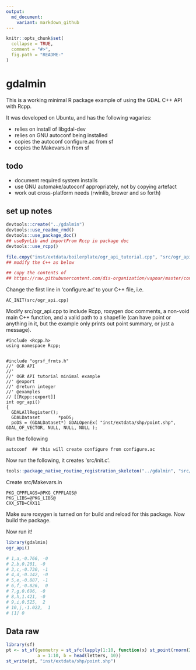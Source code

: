 ```yaml
---
output:
  md_document:
    variant: markdown_github
---
```


<!-- README.md is generated from README.Rmd. Please edit that file -->

```r
knitr::opts_chunk$set(
  collapse = TRUE,
  comment = "#>",
  fig.path = "README-"
)
```

# gdalmin

This is a working minimal R package example of using the GDAL C++ API with Rcpp. 

It was developed on Ubuntu, and has the following vagaries: 

* relies on install of libgdal-dev
* relies on GNU autoconf being installed
* copies the autoconf configure.ac from sf
* copies the Makevars.in from sf

## todo

* document required system installs 
* use GNU automake/autoconf appropriately, not by copying artefact 
* work out cross-platform needs (rwinlib, brewer and so forth)


## set up notes

```R
devtools::create("../gdalmin")
devtools::use_readme_rmd()
devtools::use_package_doc()
## useDynLib and importFrom Rccp in package doc
devtools::use_rcpp()

file.copy("inst/extdata/boilerplate/ogr_api_tutorial.cpp", "src/ogr_api.cpp", overwrite = TRUE)
## modify the C++ as below

## copy the contents of 
## https://raw.githubusercontent.com/dis-organization/vapour/master/configure.ac to configure.ac
```

Change the first line in 'configure.ac' to your C++ file, i.e. 

```
AC_INIT(src/ogr_api.cpp)

```

Modify src/ogr_api.cpp to include Rcpp, roxygen doc comments, a non-void main C++ function, and a valid path to a shapefile (can have point or anything in it, but the
example only prints out point summary, or just a message). 


```
#include <Rcpp.h>
using namespace Rcpp;


#include "ogrsf_frmts.h"
//' OGR API
//'
//' OGR API tutorial minimal example
//' @export
//' @return integer
//' @examples
// [[Rcpp::export]]
int ogr_api()
{
  GDALAllRegister();
  GDALDataset       *poDS;
  poDS = (GDALDataset*) GDALOpenEx( "inst/extdata/shp/point.shp", GDAL_OF_VECTOR, NULL, NULL, NULL );
```


Run the following

```
autoconf  ## this will create configure from configure.ac
```

Now run the following, it creates 'src/init.c'. 

```R
tools::package_native_routine_registration_skeleton("../gdalmin", "src/init.c",character_only = FALSE)
```

Create src/Makevars.in

```
PKG_CPPFLAGS=@PKG_CPPFLAGS@
PKG_LIBS=@PKG_LIBS@
CXX_STD=CXX11
```

Make sure roxygen is turned on for build and reload for this package. Now build the package.


Now run it!

```R
library(gdalmin)
ogr_api()

# 1,a,-0.766, -0
# 2,b,0.201, -0
# 3,c,-0.730, -1
# 4,d,-0.142, -0
# 5,e,-0.887, -1
# 6,f,-0.826,  0
# 7,g,0.696, -0
# 8,h,1.421, -0
# 9,i,0.525,  2
# 10,j,-1.022,  1
# [1] 0

```
## Data raw

```R
library(sf)
pt <- st_sf(geometry = st_sfc(lapply(1:10, function(x) st_point(rnorm(2))), crs  = 3031), 
            a = 1:10, b = head(letters, 10))
st_write(pt, "inst/extdata/shp/point.shp")
```
